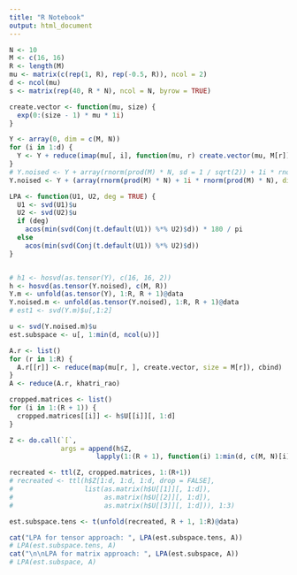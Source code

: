 ---
title: "R Notebook"
output: html_document
---
```{r}
N <- 10
M <- c(16, 16)
R <- length(M)
mu <- matrix(c(rep(1, R), rep(-0.5, R)), ncol = 2)
d <- ncol(mu)
s <- matrix(rep(40, R * N), ncol = N, byrow = TRUE)

create.vector <- function(mu, size) {
  exp(0:(size - 1) * mu * 1i)
}

Y <- array(0, dim = c(M, N))
for (i in 1:d) {
  Y <- Y + reduce(imap(mu[, i], function(mu, r) create.vector(mu, M[r])), outer) %o% s[i,]
}
# Y.noised <- Y + array(rnorm(prod(M) * N, sd = 1 / sqrt(2)) + 1i * rnorm(prod(M) * N, sd = 1 / sqrt(2)), dim = c(M, N))
Y.noised <- Y + (array(rnorm(prod(M) * N) + 1i * rnorm(prod(M) * N), dim = c(M, N))) / sqrt(2)

LPA <- function(U1, U2, deg = TRUE) {
  U1 <- svd(U1)$u
  U2 <- svd(U2)$u
  if (deg)
    acos(min(svd(Conj(t.default(U1)) %*% U2)$d)) * 180 / pi
  else
    acos(min(svd(Conj(t.default(U1)) %*% U2)$d))
}


# h1 <- hosvd(as.tensor(Y), c(16, 16, 2))
h <- hosvd(as.tensor(Y.noised), c(M, R))
Y.m <- unfold(as.tensor(Y), 1:R, R + 1)@data
Y.noised.m <- unfold(as.tensor(Y.noised), 1:R, R + 1)@data
# est1 <- svd(Y.m)$u[,1:2]

u <- svd(Y.noised.m)$u
est.subspace <- u[, 1:min(d, ncol(u))]

A.r <- list()
for (r in 1:R) {
  A.r[[r]] <- reduce(map(mu[r, ], create.vector, size = M[r]), cbind)
}
A <- reduce(A.r, khatri_rao)

cropped.matrices <- list()
for (i in 1:(R + 1)) {
  cropped.matrices[[i]] <- h$U[[i]][, 1:d]
}

Z <- do.call(`[`,
             args = append(h$Z,
                      lapply(1:(R + 1), function(i) 1:min(d, c(M, N)[i]))))

recreated <- ttl(Z, cropped.matrices, 1:(R+1))
# recreated <- ttl(h$Z[1:d, 1:d, 1:d, drop = FALSE],
#                  list(as.matrix(h$U[[1]][, 1:d]),
#                       as.matrix(h$U[[2]][, 1:d]),
#                       as.matrix(h$U[[3]][, 1:d])), 1:3)

est.subspace.tens <- t(unfold(recreated, R + 1, 1:R)@data)

cat("LPA for tensor approach: ", LPA(est.subspace.tens, A))
# LPA(est.subspace.tens, A)
cat("\n\nLPA for matrix approach: ", LPA(est.subspace, A))
# LPA(est.subspace, A)
```
